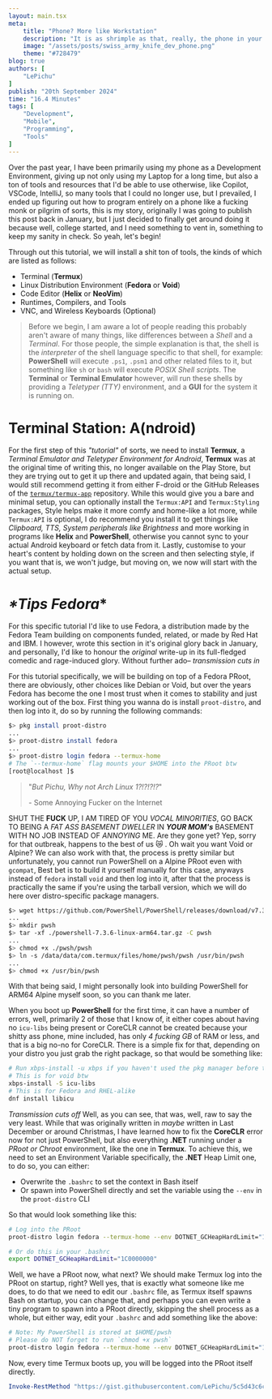 ```yaml
---
layout: main.tsx
meta:
    title: "Phone? More like Workstation"
    description: "It is as shrimple as that, really, the phone in your pocket can indeed be a programming war machine."
    image: "/assets/posts/swiss_army_knife_dev_phone.png"
    theme: "#728479"
blog: true
authors: [
	"LePichu"
]
publish: "20th September 2024"
time: "16.4 Minutes"
tags: [
    "Development",
    "Mobile",
    "Programming",
    "Tools"
]
---
```

Over the past year, I have been primarily using my phone as a Development Environment, giving up not only using my Laptop for a long time, but also a ton of tools and resources that I'd be able to use otherwise, like Copilot, VSCode, IntelliJ, so many tools that I could no longer use, but I prevailed, I ended up figuring out how to program entirely on a phone like a fucking monk or pilgrim of sorts, this is my story, originally I was going to publish this post back in January, but I just decided to finally get around doing it because well, college started, and I need something to vent in, something to keep my sanity in check. So yeah, let's begin!

Through out this tutorial, we will install a shit ton of tools, the kinds of which are listed as follows:
- Terminal (**Termux**)
- Linux Distribution Environment (**Fedora** or **Void**)
- Code Editor (**Helix** or **NeoVim**)
- Runtimes, Compilers, and Tools
- VNC, and Wireless Keyboards (Optional)

> Before we begin, I am aware a lot of people reading this probably aren't aware of many things, like differences between a *Shell* and a *Terminal*. For those people, the simple explanation is that, the shell is the *interpreter* of the shell language specific to that shell, for example: **PowerShell** will execute `.ps1`, `.psm1` and other related files to it, but something like `sh` or `bash` will execute *POSIX Shell scripts*. The **Terminal** or **Terminal Emulator** however, will run these shells by providing a *Teletyper (TTY)* environment, and a **GUI** for the system it is running on.

# Terminal Station: A(ndroid)
For the first step of this *"tutorial"* of sorts, we need to install **Termux**, a *Terminal Emulator and Teletyper Environment for Android*, **Termux** was at the original time of writing this, no longer available on the Play Store, but they are trying out to get it up there and updated again, that being said, I would still recommend getting it from either F-droid or the GitHub Releases of the [`termux/termux-app`](https://github.com/termux/termux-app) repository. While this would give you a bare and minimal setup, you can optionally install the `Termux:API` and `Termux:Styling` packages, Style helps make it more comfy and home-like a lot more, while `Termux:API` is optional, I do recommend you install it to get things like *Clipboard, TTS, System peripherals like Brightness* and more working in programs like **Helix** and **PowerShell**, otherwise you cannot sync to your actual Android keyboard or fetch data from it. Lastly, customise to your heart's content by holding down on the screen and then selecting style, if you want that is, we won't judge, but moving on, we now will start with the actual setup.
# *\*Tips Fedora*\*
For this specific tutorial I'd like to use Fedora, a distribution made by the Fedora Team building on components funded, related, or made by Red Hat and IBM. I however, wrote this section in it's original glory back in January, and personally, I'd like to honour the *original* write-up in its full-fledged comedic and rage-induced glory. Without further ado– *transmission cuts in*

For this tutorial specifically, we will be building on top of a Fedora PRoot, there are obviously, other choices like Debian or Void, but over the years Fedora has become the one I most trust when it comes to stability and just working out of the box. First thing you wanna do is install `proot-distro`, and then log into it, do so by running the following commands:

```sh
$> pkg install proot-distro
...
$> proot-distro install fedora
...
$> proot-distro login fedora --termux-home
# The `--termux-home` flag mounts your $HOME into the PRoot btw
[root@localhost ]$
```

> "*But Pichu, Why not Arch Linux 1?!?!?!?*"
>
> \- Some Annoying Fucker on the Internet

SHUT THE **FUCK** UP, I AM TIRED OF YOU *VOCAL MINORITIES*, GO BACK TO BEING A *FAT ASS BASEMENT DWELLER* IN ***YOUR MOM's*** BASEMENT WITH NO JOB INSTEAD OF *ANNOYING* ME. Are they gone yet? Yep, sorry for that outbreak, happens to the best of us 😿 . Oh wait you want Void or Alpine? We can also work with that, the process is pretty similar but unfortunately, you cannot run PowerShell on a Alpine PRoot even with `gcompat`, Best bet is to build it yourself manually for this case, anyways instead of `fedora` install `void` and then log into it, after that the process is practically the same if you're using the tarball version, which we will do here over distro-specific package managers.

```sh
$> wget https://github.com/PowerShell/PowerShell/releases/download/v7.3.6/powershell-7.3.6-linux-arm64.tar.gz
...
$> mkdir pwsh
$> tar -xf ./powershell-7.3.6-linux-arm64.tar.gz -C pwsh
...
$> chmod +x ./pwsh/pwsh
$> ln -s /data/data/com.termux/files/home/pwsh/pwsh /usr/bin/pwsh
...
$> chmod +x /usr/bin/pwsh
```

With that being said, I might personally look into building PowerShell for ARM64 Alpine myself soon, so you can thank me later.  

When you boot up **PowerShell** for the first time, it can have a number of errors, well, primarily 2 of those that I know of, it either copes about having no `icu-libs` being present or CoreCLR cannot be created because your shitty ass phone, mine included, has only *4 fucking GB* of RAM or less, and that is a big no-no for CoreCLR. There is a simple fix for that, depending on your distro you just grab the right package, so that would be something like:

```sh
# Run xbps-install -u xbps if you haven't used the pkg manager before this command
# This is for void btw
xbps-install -S icu-libs
# This is for Fedora and RHEL-alike
dnf install libicu
```

_Transmission cuts off_ Well, as you can see, that was, well, raw to say the very least. While that was originally written in *maybe* written in Last December or around Christmas, I have learned how to fix the **CoreCLR** error now for not just PowerShell, but also everything **.NET** running under a *PRoot or Chroot* environment, like the one in **Termux**. To achieve this, we need to set an Environment Variable specifically, the **.NET** Heap Limit one, to do so, you can either:

- Overwrite the `.bashrc` to set the context in Bash itself
- Or spawn into PowerShell directly and set the variable using the `--env` in the `proot-distro` CLI
  
So that would look something like this:

```sh
# Log into the PRoot
proot-distro login fedora --termux-home --env DOTNET_GCHeapHardLimit="1C0000000" -- $PWSH_PATH 

# Or do this in your .bashrc
export DOTNET_GCHeapHardLimit="1C0000000"
```

Well, we have a PRoot now, what next? We should make Termux log into the PRoot on startup, right? Well yes, that is exactly what someone like me does, to do that we need to edit our `.bashrc` file, as Termux itself spawns Bash on startup, you can change that, and perhaps you can even write a tiny program to spawn into a PRoot directly, skipping the shell process as a whole, but either way, edit your `.bashrc` and add something like the above:

```sh
# Note: My PowerShell is stored at $HOME/pwsh
# Please do NOT forget to run `chmod +x pwsh`
proot-distro login fedora --termux-home --env DOTNET_GCHeapHardLimit="1C0000000" -- $HOME/pwsh/pwsh
```

Now, every time Termux boots up, you will be logged into the PRoot itself directly.

```ps1
Invoke-RestMethod "https://gist.githubusercontent.com/LePichu/5c5d43c6c79ed3252883c6e67103564b/raw/8c6040a47818c444f87e912ca6636410882b6eb4/gistfile1.txt" | Set-Content $PROFILE
```